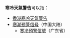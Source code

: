 '''寒冷天氣警告'''可以指：
* [[香港寒冷天氣警告|香港寒冷天氣警告]]
*[[突发气象灾害预警信号#寒潮|寒潮预警信号]]（中国大陆）
** [[廣東省氣象災害預警信號#寒冷|寒冷預警信號]]（广东省）
{{disambig|Cat=六字消歧義}}